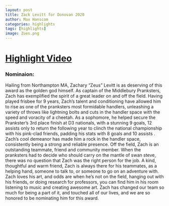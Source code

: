 ```yaml
---
layout: post
title: Zack Levitt for Donovan 2020
author: Max Hanscom
categories: highlights
tags: [highlights]
image: Zues.png
---
```



# [Highlight Video](https://www.youtube.com/watch?v=r0x38Lq5tJU)

### Nominaion: 

Hailing from Northampton MA, Zachary "Zeus" Levitt is as deserving of this award as the golden god himself. As captain of the Middlebury Pranksters, Zach has exemplified the spirit of a great leader on and off the field. Having played frisbee for 9 years, Zach's talent and conditioning have allowed him to rise as one of the pranksters most formidable handlers, unleashing a variety of throws like lightning bolts and cuts in the handler space with the speed and voracity of a cheetah. As a sophomore, he helped secure the Prankster's 3rd place finish at D3 nationals, with a stunning 9 goals, 12 assists only to return the following year to clinch the national championship with his pink-clad friends, padding his stats with 8 goals and 10 assists . Zach's cool demeanor has made him a rock in the handler space, consistently being a strong and reliable presence. Off the field, Zach is an outstanding teammate, friend and community member. When the pranksters had to decide who should carry on the mantle of swan steve, there was no question that Zach was the right person for the job. A kind, thoughtful and warm friend, Zach is always there for his teammates, as a helping hand, someone to talk to, or someone to go on an adventure with. Zach loves his art, and odds are when he's not on the field, hanging out with his friends, or doing research for professors, you can find him in his room listening to music and creating awesome art. Zach has changed our team so much for being a part of it, and touched all of our lives, and we are so honored to be nominating him for this award.

